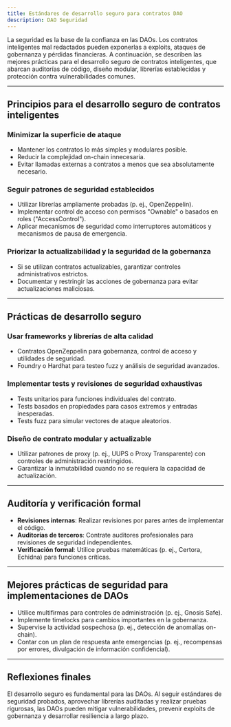```yaml
---
title: Estándares de desarrollo seguro para contratos DAO
description: DAO Seguridad
---
```


La seguridad es la base de la confianza en las DAOs. Los contratos inteligentes mal redactados pueden exponerlas a exploits, ataques de gobernanza y pérdidas financieras. A continuación, se describen las mejores prácticas para el desarrollo seguro de contratos inteligentes, que abarcan auditorías de código, diseño modular, librerías establecidas y protección contra vulnerabilidades comunes.

---

## Principios para el desarrollo seguro de contratos inteligentes

### Minimizar la superficie de ataque
- Mantener los contratos lo más simples y modulares posible.
- Reducir la complejidad on-chain innecesaria.
- Evitar llamadas externas a contratos a menos que sea absolutamente necesario.

### Seguir patrones de seguridad establecidos
- Utilizar librerías ampliamente probadas (p. ej., OpenZeppelin).
- Implementar control de acceso con permisos "Ownable" o basados ​​en roles ("AccessControl").
- Aplicar mecanismos de seguridad como interruptores automáticos y mecanismos de pausa de emergencia.

### Priorizar la actualizabilidad y la seguridad de la gobernanza
- Si se utilizan contratos actualizables, garantizar controles administrativos estrictos. 
- Documentar y restringir las acciones de gobernanza para evitar actualizaciones maliciosas.

---

## Prácticas de desarrollo seguro

### Usar frameworks y librerías de alta calidad
- Contratos OpenZeppelin para gobernanza, control de acceso y utilidades de seguridad.
- Foundry o Hardhat para testeo fuzz y análisis de seguridad avanzados.

### Implementar tests y revisiones de seguridad exhaustivas
- Tests unitarios para funciones individuales del contrato.
- Tests basados en propiedades para casos extremos y entradas inesperadas.
- Tests fuzz para simular vectores de ataque aleatorios.

### Diseño de contrato modular y actualizable
- Utilizar patrones de proxy (p. ej., UUPS o Proxy Transparente) con controles de administración restringidos.
- Garantizar la inmutabilidad cuando no se requiera la capacidad de actualización.

---

## Auditoría y verificación formal

- **Revisiones internas**: Realizar revisiones por pares antes de implementar el código. 
- **Auditorías de terceros**: Contrate auditores profesionales para revisiones de seguridad independientes.
- **Verificación formal**: Utilice pruebas matemáticas (p. ej., Certora, Echidna) para funciones críticas.

---

## Mejores prácticas de seguridad para implementaciones de DAOs

- Utilice multifirmas para controles de administración (p. ej., Gnosis Safe).
- Implemente timelocks para cambios importantes en la gobernanza.
- Supervise la actividad sospechosa (p. ej., detección de anomalías on-chain).
- Contar con un plan de respuesta ante emergencias (p. ej., recompensas por errores, divulgación de información confidencial).

---

## Reflexiones finales

El desarrollo seguro es fundamental para las DAOs. Al seguir estándares de seguridad probados, aprovechar librerías auditadas y realizar pruebas rigurosas, las DAOs pueden mitigar vulnerabilidades, prevenir exploits de gobernanza y desarrollar resiliencia a largo plazo.
